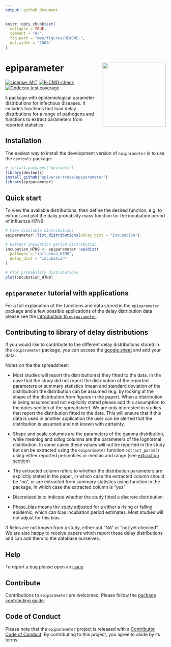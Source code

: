 ```yaml
---
output: github_document
---
```


<!-- README.md is generated from README.Rmd. Please edit that file -->

```r
knitr::opts_chunk$set(
  collapse = TRUE,
  comment = "#>",
  fig.path = "man/figures/README-",
  out.width = "100%"
)
```

# epiparameter <img src="man/figures/epiparameter_logo.png" align="right" height="200" />

<!-- badges: start -->
[![License: MIT](https://img.shields.io/badge/License-MIT-yellow.svg)](https://opensource.org/licenses/MIT)
[![R-CMD-check](https://github.com/epiverse-trace/epiparameter/actions/workflows/R-CMD-check.yaml/badge.svg)](https://github.com/epiverse-trace/epiparameter/actions/workflows/R-CMD-check.yaml)
[![Codecov test coverage](https://codecov.io/gh/epiverse-trace/epiparameter/branch/main/graph/badge.svg)](https://app.codecov.io/gh/epiverse-trace/epiparameter?branch=main)
<!-- badges: end -->

`R` package with epidemiological parameter distributions for infectious diseases. It includes functions that load delay distributions for a range of pathogens and functions to extract parameters from reported statistics.

## Installation

The easiest way to install the development version of `epiparameter` is to use the `devtools` package:

``` r
# install.packages("devtools")
library(devtools)
install_github("epiverse-trace/epiparameter")
library(epiparameter)
```

## Quick start

To view the available distributions, then define the desired function, e.g. to extract and plot the daily probability mass function for the incubation period of influenza H7N9:

```r
# View available distributions
epiparameter::list_distributions(delay_dist = "incubation")

# Extract incubation period distribution
incubation_H7N9 <- epiparameter::epidist(
  pathogen = "influenza_H7N9",
  delay_dist = "incubation"
)

# Plot probability distributions
plot(incubation_H7N9)
```

## `epiparameter` tutorial with applications

For a full explanation of the functions and data stored in the `epiparameter` package and a few possible applications of the delay distribution data please see the [introduction to `epiparameter`](https://epiverse-trace.github.io/epiparameter/articles/epiparameter.html).

## Contributing to library of delay distributions

If you would like to contribute to the different delay distributions stored in the `epiparameter` package, you can access the [google sheet](https://docs.google.com/spreadsheets/d/1VzC8NFHSQYPKsiDnxA7gDsm4cVr79outKQZJP8cC7Ro/edit?usp=sharing) and add your data.

Notes on the the spreadsheet:

- Most studies will report the distribution(s) they fitted to the data. In the case that the study did not report the distribution of the reported parameters or summary statistics (mean and standard deviation of the distribution) the distribution can be assumed (e.g. by looking at the shape of the distribution from figures in the paper). When a distribution is being assumed and not explicitly stated please add this assumption to the notes section of the spreadsheet.  We are only interested in studies that report the distribution fitted to the data. This will ensure that if this data is used in another application the user can be alerted that the distribution is assumed and not known with certainty.

-   Shape and scale columns are the parameters of the gamma distribution, while meanlog and sdlog columns are the parameters of the lognormal distribution. In some cases these values will not be reported in the study but can be extracted using the `epiparameter` function `extract_param()` using either reported percentiles or median and range (see [extraction section](#extraction))

-   The extracted column refers to whether the distribution parameters are explicitly stated in the paper, in which case the extracted column should be "no", or are extracted from summary statistics using function in the package, in which case the extracted column is "yes"

-   Discretised is to indicate whether the study fitted a discrete distribution

-   Phase_bias means the study adjusted for a either a rising or falling epidemic, which can bias incubation period estimates. Most studies will not adjust for this bias.

If fields are not known from a study, either put "NA" or "not yet checked". We are also happy to receive papers which report these delay distributions and can add them to the database ourselves.

## Help 

To report a bug please open an [issue](https://github.com/epiverse-trace/epiparameter/issues/new/choose)

## Contribute 

Contributions to `epiparameter` are welcomed. Please follow the [package contributing guide](https://github.com/epiverse-trace/epiparameter/blob/main/.github/CONTRIBUTING.md).

## Code of Conduct

Please note that the `epiparameter` project is released with a [Contributor Code of Conduct](https://github.com/epiverse-trace/.github/blob/main/CODE_OF_CONDUCT.md). By contributing to this project, you agree to abide by its terms.
